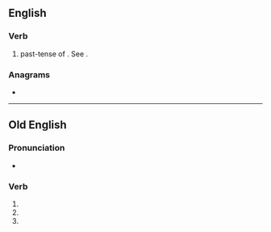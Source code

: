 ==English==

===Verb===
{{head|en|verb}}
# {{lb|en|obsolete}} past-tense of {{m|en|will}}. See {{m|en|would}}.

===Anagrams===
* {{anagrams|en|dowel|dowle|lowed}}

----

==Old English==

===Pronunciation===
* {{IPA|/ˈwolde/|lang=ang}}

===Verb===
{{head|ang|verb form}}

# {{form of|First-person singular preterite form|willan|lang=ang}}
# {{form of|Third-person singular preterite form|willan|lang=ang}}
# {{form of|Subjunctive singular preterite form|willan|lang=ang}}